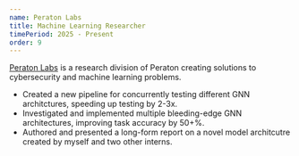 ```yaml
---
name: Peraton Labs
title: Machine Learning Researcher
timePeriod: 2025 - Present
order: 9
---
```


[Peraton Labs](https://www.peratonlabs.com/) is a research division of Peraton creating solutions to cybersecurity and machine learning problems.
- Created a new pipeline for concurrently testing different GNN architctures, speeding up testing by 2-3x.
- Investigated and implemented multiple bleeding-edge GNN architectures, improving task accuracy by 50+%.
- Authored and presented a long-form report on a novel model architcutre created by myself and two other interns.
